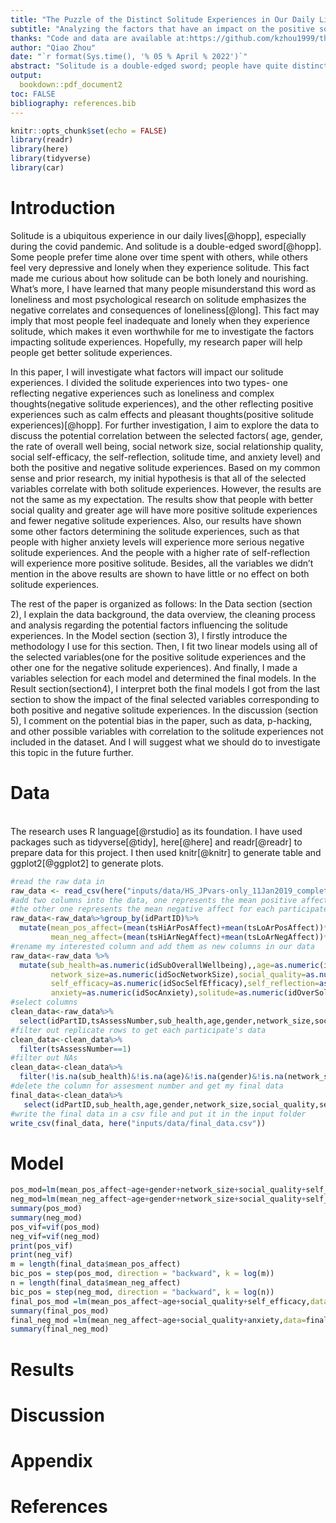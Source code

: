 ```yaml
---
title: "The Puzzle of the Distinct Solitude Experiences in Our Daily Life"
subtitle: "Analyzing the factors that have an impact on the positive solitude experiences and the negative solitude experiences "
thanks: "Code and data are available at:https://github.com/kzhou1999/the_puzzle_of_solitude_experiences "
author: "Qiao Zhou"
date: "`r format(Sys.time(), '% 05 % April % 2022')`"
abstract: "Solitude is a double-edged sword; people have quite distinct solitude experiences. This report utilizes the data from an experiment to:1)figure out which factors correlate with the positive solitude experiences and negative solitude experiences.2)discuss the potential bias in our data. According to the data and analysis, a better social quality, higher self-efficacy, and greater age will lead to better solitude experiences. In contrast, a higher level of anxiety will lead to worse solitude experiences. However, as our dataset is too small and not representative to some extent, our conclusion may get less accurate than we expect."
output:
  bookdown::pdf_document2
toc: FALSE
bibliography: references.bib
---
```


```r
knitr::opts_chunk$set(echo = FALSE)
library(readr)
library(here)
library(tidyverse)
library(car)
```

# Introduction

Solitude is a ubiquitous experience in our daily lives[@hopp], especially during the covid pandemic. And solitude is a double-edged sword[@hopp]. Some people prefer time alone over time spent with others, while others feel very depressive and lonely when they experience solitude. This fact made me curious about how solitude can be both lonely and nourishing. What's more, I have learned that many people misunderstand this word as loneliness and most psychological research on solitude emphasizes the negative correlates and consequences of loneliness[@long]. This fact may imply that most people feel inadequate and lonely when they experience solitude, which makes it even worthwhile for me to investigate the factors impacting solitude experiences. Hopefully, my research paper will help people get better solitude experiences. 

In this paper, I will investigate what factors will impact our solitude experiences. I divided the solitude experiences into two types- one reflecting negative experiences such as loneliness and complex thoughts(negative solitude experiences), and the other reflecting positive experiences such as calm effects and pleasant thoughts(positive solitude experiences)[@hopp]. For further investigation, I aim to explore the data to discuss the potential correlation between the selected factors( age, gender, the rate of overall well being, social network size, social relationship quality, social self-efficacy, the self-reflection, solitude time, and anxiety level) and both the positive and negative solitude experiences. Based on my common sense and prior research, my initial hypothesis is that all of the selected variables correlate with both solitude experiences. However, the results are not the same as my expectation. The results show that people with better social quality and greater age will have more positive solitude experiences and fewer negative solitude experiences. Also, our results have shown some other factors determining the solitude experiences, such as that people with higher anxiety levels will experience more serious negative solitude experiences. And the people with a higher rate of self-reflection will experience more positive solitude. Besides, all the variables we didn't mention in the above results are shown to have little or no effect on both solitude experiences.

The rest of the paper is organized as follows: In the Data section (section 2), I explain the data background, the data overview, the cleaning process and analysis regarding the potential factors influencing the solitude experiences. In the Model section (section 3), I firstly introduce the methodology I use for this section. Then, I fit two linear models using all of the selected variables(one for the positive solitude experiences and the other one for the negative solitude experiences). And finally, I made a variables selection for each model and determined the final models. In the Result section(section4), I interpret both the final models I got from the last section to show the impact of the final selected variables corresponding to both positive and negative solitude experiences. In the discussion (section 5), I comment on the potential bias in the paper, such as data, p-hacking, and other possible variables with correlation to the 
solitude experiences not included in the dataset. And I will suggest what we should do to investigate this topic in the future further.


# Data
\
The research uses R language[@rstudio] as its foundation. I have used packages such as tidyverse[@tidy], here[@here] and readr[@readr] to prepare data for this project. I then used knitr[@knitr] to generate table and ggplot2[@ggplot2] to generate plots.
\
```r
#read the raw data in
raw_data <- read_csv(here("inputs/data/HS_JPvars-only_11Jan2019_complete-cases-only.csv"))
#add two columns into the data, one represents the mean positive affect for each participate over 10days,
#the other one represents the mean negative affect for each participate over 10days.
raw_data<-raw_data%>%group_by(idPartID)%>%
  mutate(mean_pos_affect=(mean(tsHiArPosAffect)+mean(tsLoArPosAffect))*1/2,
         mean_neg_affect=(mean(tsHiArNegAffect)+mean(tsLoArNegAffect))*1/2)
#rename my interested column and add them as new columns in our data
raw_data<-raw_data %>% 
  mutate(sub_health=as.numeric(idSubOverallWellbeing),,age=as.numeric(idAge),gender=as.numeric(idGender),
         network_size=as.numeric(idSocNetworkSize),social_quality=as.numeric(idSocRelQuality),
         self_efficacy=as.numeric(idSocSelfEfficacy),self_reflection=as.numeric(idSelfReflection),
         anxiety=as.numeric(idSocAnxiety),solitude=as.numeric(idOverSolitude))
#select columns 
clean_data<-raw_data%>%
  select(idPartID,tsAssessNumber,sub_health,age,gender,network_size,social_quality,self_efficacy,self_reflection,solitude,anxiety,mean_pos_affect,mean_neg_affect)
#filter out replicate rows to get each participate's data
clean_data<-clean_data%>%
  filter(tsAssessNumber==1)
#filter out NAs
clean_data<-clean_data%>%
  filter(!is.na(sub_health)&!is.na(age)&!is.na(gender)&!is.na(network_size)&!is.na(social_quality)&!is.na(self_efficacy)&!is.na(self_reflection)&!is.na(solitude)&!is.na(anxiety)&!is.na(mean_pos_affect)&!is.na(mean_pos_affect)&!is.na(idPartID)&!is.na(tsAssessNumber))
#delete the column for assesment number and get my final data
final_data<-clean_data%>%
   select(idPartID,sub_health,age,gender,network_size,social_quality,self_efficacy,self_reflection,solitude,anxiety,mean_pos_affect,mean_neg_affect)
#write the final data in a csv file and put it in the input folder
write_csv(final_data, here("inputs/data/final_data.csv"))
```

# Model

```r
pos_mod=lm(mean_pos_affect~age+gender+network_size+social_quality+self_efficacy+self_reflection+solitude+anxiety,data=final_data)
neg_mod=lm(mean_neg_affect~age+gender+network_size+social_quality+self_efficacy+self_reflection+solitude+anxiety,data=final_data)
summary(pos_mod)
summary(neg_mod)
pos_vif=vif(pos_mod)
neg_vif=vif(neg_mod)
print(pos_vif)
print(neg_vif)
m = length(final_data$mean_pos_affect)
bic_pos = step(pos_mod, direction = "backward", k = log(m))
n = length(final_data$mean_neg_affect)
bic_pos = step(neg_mod, direction = "backward", k = log(n))
final_pos_mod =lm(mean_pos_affect~age+social_quality+self_efficacy,data=final_data)
summary(final_pos_mod)
final_neg_mod =lm(mean_neg_affect~age+social_quality+anxiety,data=final_data)
summary(final_neg_mod)
```

# Results

# Discussion 

\newpage

\appendix

# Appendix {-}


\newpage


# References{-}

